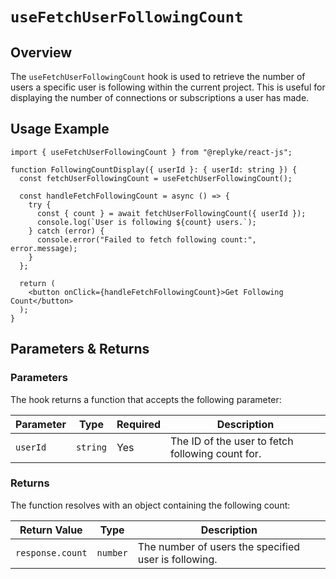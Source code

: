 # `useFetchUserFollowingCount`

## Overview

The `useFetchUserFollowingCount` hook is used to retrieve the number of users a specific user is following within the current project. This is useful for displaying the number of connections or subscriptions a user has made.

## Usage Example

```tsx
import { useFetchUserFollowingCount } from "@replyke/react-js";

function FollowingCountDisplay({ userId }: { userId: string }) {
  const fetchUserFollowingCount = useFetchUserFollowingCount();

  const handleFetchFollowingCount = async () => {
    try {
      const { count } = await fetchUserFollowingCount({ userId });
      console.log(`User is following ${count} users.`);
    } catch (error) {
      console.error("Failed to fetch following count:", error.message);
    }
  };

  return (
    <button onClick={handleFetchFollowingCount}>Get Following Count</button>
  );
}
```

## Parameters & Returns

### Parameters

The hook returns a function that accepts the following parameter:

| Parameter | Type     | Required | Description                                      |
| --------- | -------- | -------- | ------------------------------------------------ |
| `userId`  | `string` | Yes      | The ID of the user to fetch following count for. |

### Returns

The function resolves with an object containing the following count:

| Return Value | Type                | Description                                                               |
| ------------ | ------------------- | ------------------------------------------------------------------------- |
| `response.count`      | `number` | The number of users the specified user is following. |
